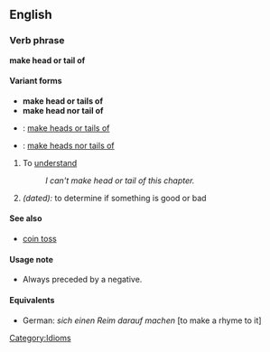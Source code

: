 ==English==

===Verb phrase===
'''make head or tail of'''

====Variant forms====
*'''make head or tails of'''
*'''make head nor tail of'''
*{{cattag|US}}: [[make heads or tails of]]
*{{cattag|US}}: [[make heads nor tails of]]

#To [[understand]]
#:''I can't make head or tail of this chapter.''
#''(dated):'' to determine if something is good or bad

====See also====
*[[coin toss]]

====Usage note====
*Always preceded by a negative.

====Equivalents====
*German: ''sich einen Reim darauf machen'' [to make a rhyme to it]

[[Category:Idioms]]